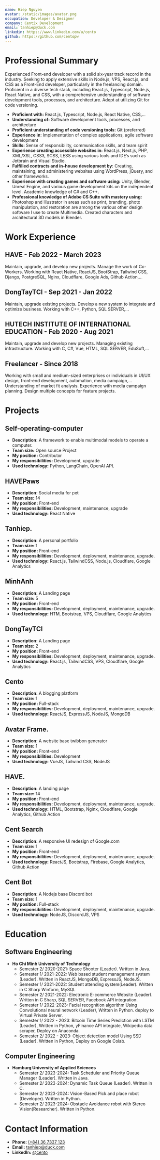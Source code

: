 ```yaml
---
name: Hiep Nguyen
avatar: /static/images/avatar.png
occupation: Developer & Designer
company: Centix Development
email: tanhiep@duck.com
linkedin: https://www.linkedin.com/u/cento
github: https://github.com/centopw
---
```


# Professional Summary

Experienced Front-end developer with a solid six-year track record in the industry. Seeking to apply extensive skills in Node.js, VPS, React.js, and CSS as a Front-End developer, particularly in the freelancing domain. Proficient in a diverse tech stack, including React.js, Typescript, Node.js, React Native, and CSS, with a comprehensive understanding of software development tools, processes, and architecture. Adept at utilizing Git for code versioning.

- **Proficient with:** React.js, Typescript, Node.js, React Native, CSS,...
- **Understanding of:** Software development tools, processes, and architecture
- **Proficient understanding of code versioning tools:** Git (preferred)
- **Experience in:** Implementation of complex applications, agile software development
- **Skills:** Sense of responsibility, communication skills, and team spirit
- **Experience creating accessible websites in:** React.js, Next.js, PHP, XML/XSL, CSS3, SCSS, LESS using various tools and IDE’s such as Jetbrain and Visual Studio.
- **Fulfilled contracts and in-house development by:** Creating, maintaining, and administering websites using WordPress, jQuery, and other frameworks.
- **Experience with creating games and software using:** Unity, Blender, Unreal Engine, and various game development kits on the independent level. Academic knowledge of C# and C++.
- **Professional knowledge of Adobe CS Suite with mastery using:** Photoshop and Illustrator in areas such as print, branding, photo manipulation, and restoration are among the various other design software I use to create Multimedia. Created characters and architectural 3D models in Blender.

# Work Experience

## HAVE - Feb 2022 - March 2023
Maintain, upgrade, and develop new projects. Manage the work of Co-Workers. Working with React Native, ReactJS, BootStrap, Tailwind CSS, Django, PostgreSQL, Nginx, Cloudflare, Google Ads, Github Action,...

## DongTayTCI - Sep 2021 - Jan 2022
Maintain, upgrade existing projects. Develop a new system to integrate and optimize business. Working with C++, Python, SQL SERVER,...

## HUTECH INSTITUTE OF INTERNATIONAL EDUCATION - Feb 2020 - Aug 2021
Maintain, upgrade and develop new projects. Managing existing infrastructure. Working with C, C#, Vue, HTML, SQL SERVER, EduSoft,...

## Freelancer - Since 2018
Working with small and medium-sized enterprises or individuals in UI/UX design, front-end development, automation, media campaign,... Understanding of market fit analysis. Experience with media campaign planning. Design multiple concepts for feature projects.

# Projects

## Self-operating-computer
- **Description:** A framework to enable multimodal models to operate a computer.
- **Team size:** Open source Project
- **My position:** Contributor
- **My responsibilities:** Development, upgrade
- **Used technology:** Python, LangChain, OpenAI API.

## HAVEPaws
- **Description:** Social media for pet
- **Team size:** 14
- **My position:** Front-end
- **My responsibilities:** Development, maintenance, upgrade
- **Used technology:** React Native

## Tanhiep.
- **Description:** A personal portfolio
- **Team size:** 1
- **My position:** Front-end
- **My responsibilities:** Development, deployment, maintenance, upgrade.
- **Used technology:** React.js, TailwindCSS, Node.js, Cloudflare, Google Analytics

## MinhAnh
- **Description:** A Landing page
- **Team size:** 5
- **My position:** Front-end
- **My responsibilities:** Development, deployment, maintenance, upgrade.
- **Used technology:** HTM, Bootstrap, VPS, Cloudflare, Google Analytics 

## DongTayTCI
- **Description:** A Landing page
- **Team size:** 2
- **My position:** Front-end
- **My responsibilities:** Development, deployment, maintenance, upgrade.
- **Used technology:** React.js, TailwindCSS, VPS, Cloudflare, Google Analytics 

## Cento
- **Description:** A blogging platform 
- **Team size:** 1
- **My position:** Full-stack
- **My responsibilities:** Development, deployment, maintenance, upgrade.
- **Used technology:** ReactJS, ExpressJS, NodeJS, MongoDB

## Avatar Frame.
- **Description:** A website base twibbon generator
- **Team size:** 1
- **My position:** Front-end
- **My responsibilities:** Development
- **Used technology:** VueJS, Tailwind CSS, NodeJS

## HAVE.
- **Description:** A landing page
- **Team size:** 14
- **My position:** Front-end
- **My responsibilities:** Development, deployment, maintenance, upgrade.
- **Used technology:** HTML, Bootstrap, Nginx, Cloudflare, Google Analytics, Github Action 

## Cent Search
- **Description:** A responsive UI redesign of Google.com
- **Team size:** 1
- **My position:** Front-end
- **My responsibilities:** Development, deployment, maintenance, upgrade.
- **Used technology:** ReactJS, Bootstrap, Firebase, Google Analytics, Github Action 

## Cent Bot
- **Description:** A Nodejs base Discord bot
- **Team size:** 1
- **My position:** Full-stack
- **My responsibilities:** Development, deployment, maintenance, upgrade.
- **Used technology:** NodeJS, DiscordJS, VPS

# Education

## Software Engineering
- **Ho Chi Minh University of Technology**
  - Semester 2/ 2020-2021: Space Shooter (Leader). Written in Java.
  - Semester 1/ 2021-2022: Web based student management system (Leader). Written in ReactJS, MongoDB, ExpressJS, NodeJS.
  - Semester 1/ 2021-2022: Student attending system(Leader). Written in C Sharp Winform, MySQL
  - Semester 2/ 2021-2022: Electronic E-commerce Website (Leader). Written in C Sharp, SQL SERVER, Facebook API integration.
  - Semester 1/ 2022-2023: Facial recognition algorithm Using Convolutional neural network (Leader), Written in Python. deploy to Virtual Private Server.
  - Semester 1/ 2022 - 2023: Bitcoin Time Series Prediction with LSTM (Leader), Written in Python, yFinance API integrate, Wikipedia data scraper, Deploy on Anaconda.
  - Semester 2/ 2022 - 2023: Object detection model Using SSD (Leader). Written in Python, Deploy on Google Colab.

## Computer Engineering
- **Hamburg University of Applied Sciences**
  - Semester 2/ 2023-2024: Task Scheduler and Priority Queue Manager (Leader). Written in Java.
  - Semester 2/ 2023-2024: Dynamic Task Queue (Leader). Written in C.
  - Semester 2/ 2023-2024: Vision-Based Pick and place robot (Developer). Written in Python.
  - Semester 2/ 2023-2024: Obstacle Avoidance robot with Stereo Vision(Researcher). Written in Python.

# Contact Information

- **Phone:** [(+84) 36 7337 123](callto:84367337123)
- **Email:** [tanhiep@duck.com](mailto:tanhiep@duck.com)
- **LinkedIn:** [@cento](https://linkedin.com/in/cento)